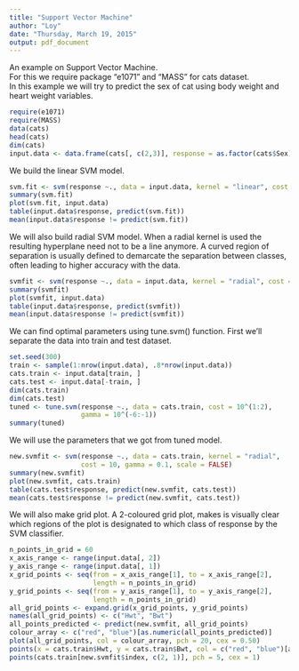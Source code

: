 ---
title: "Support Vector Machine"
author: "Loy"
date: "Thursday, March 19, 2015"
output: pdf_document
---

An example on Support Vector Machine.  
For this we require package "e1071" and "MASS" for cats dataset.  
In this example we will try to predict the sex of cat using body weight and heart weight variables.
```{r warning=FALSE,message=FALSE}
require(e1071)
require(MASS)
data(cats)
head(cats)
dim(cats)
input.data <- data.frame(cats[, c(2,3)], response = as.factor(cats$Sex))
```  

We build the linear SVM model.
```{r}
svm.fit <- svm(response ~., data = input.data, kernel = "linear", cost = 10, scale = FALSE)
summary(svm.fit)
plot(svm.fit, input.data)
table(input.data$response, predict(svm.fit))
mean(input.data$response != predict(svm.fit))
```  

We will also build radial SVM model. When a radial kernel is used the resulting hyperplane need not to be a line anymore. A curved region of separation is usually defined to demarcate the separation between classes, often leading to higher accuracy with the data.
```{r}
svmfit <- svm(response ~., data = input.data, kernel = "radial", cost = 10, scale = FALSE)
summary(svmfit)
plot(svmfit, input.data)
table(input.data$response, predict(svmfit))
mean(input.data$response != predict(svmfit))
```  

We can find optimal parameters using tune.svm() function. First we'll separate the data into train and test dataset.
```{r}
set.seed(300)
train <- sample(1:nrow(input.data), .8*nrow(input.data))
cats.train <- input.data[train, ]
cats.test <- input.data[-train, ]
dim(cats.train)
dim(cats.test)
tuned <- tune.svm(response ~., data = cats.train, cost = 10^(1:2),
                  gamma = 10^(-6:-1))
summary(tuned)

```  

We will use the parameters that we got from tuned model.
```{r}
new.svmfit <- svm(response ~., data = cats.train, kernel = "radial",
                  cost = 10, gamma = 0.1, scale = FALSE)
summary(new.svmfit)
plot(new.svmfit, cats.train)
table(cats.test$response, predict(new.svmfit, cats.test))
mean(cats.test$response != predict(new.svmfit, cats.test))

```

We will also make grid plot. A 2-coloured grid plot, makes is visually clear which regions of the plot is designated to which class of response by the SVM classifier.
```{r}
n_points_in_grid = 60
x_axis_range <- range(input.data[, 2])
y_axis_range <- range(input.data[, 1])
x_grid_points <- seq(from = x_axis_range[1], to = x_axis_range[2],
                     length = n_points_in_grid)
y_grid_points <- seq(from = y_axis_range[1], to = y_axis_range[2],
                     length = n_points_in_grid)
all_grid_points <- expand.grid(x_grid_points, y_grid_points)
names(all_grid_points) <- c("Hwt", "Bwt")
all_points_predicted <- predict(new.svmfit, all_grid_points)
colour_array <- c("red", "blue")[as.numeric(all_points_predicted)]
plot(all_grid_points, col = colour_array, pch = 20, cex = 0.50)
points(x = cats.train$Hwt, y = cats.train$Bwt, col = c("red", "blue")[as.numeric(cats.train$Sex)], pch = 20)
points(cats.train[new.svmfit$index, c(2, 1)], pch = 5, cex = 1)

```







